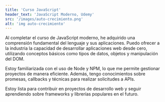```yaml
---
title: 'Curso JavaScript'
header_text: 'JavaScript Moderno, Udemy'
src: '/images/auto-crecimiento.png'
alt: 'img auto-crecimiento'
---
```


Al completar el curso de JavaScript moderno, he adquirido una comprensión fundamental del lenguaje y sus 
aplicaciones. Puedo ofrecer a la industria la capacidad de desarrollar aplicaciones web desde cero, 
utilizando conceptos básicos como tipos de datos, objetos y manipulación del DOM.  

Estoy familiarizada con el uso de Node y NPM, lo que me permite gestionar proyectos de manera eficiente. 
Además, tengo conocimientos sobre promesas, callbacks y técnicas para realizar solicitudes a APIs.  

Estoy lista para contribuir en proyectos de desarrollo web y seguir aprendiendo sobre frameworks y 
librerías populares en el futuro. 